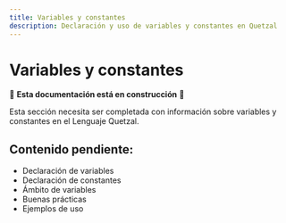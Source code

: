 ```yaml
---
title: Variables y constantes
description: Declaración y uso de variables y constantes en Quetzal
---
```


# Variables y constantes

🚧 **Esta documentación está en construcción** 🚧

Esta sección necesita ser completada con información sobre variables y constantes en el Lenguaje Quetzal.

## Contenido pendiente:
- Declaración de variables
- Declaración de constantes
- Ámbito de variables
- Buenas prácticas
- Ejemplos de uso
